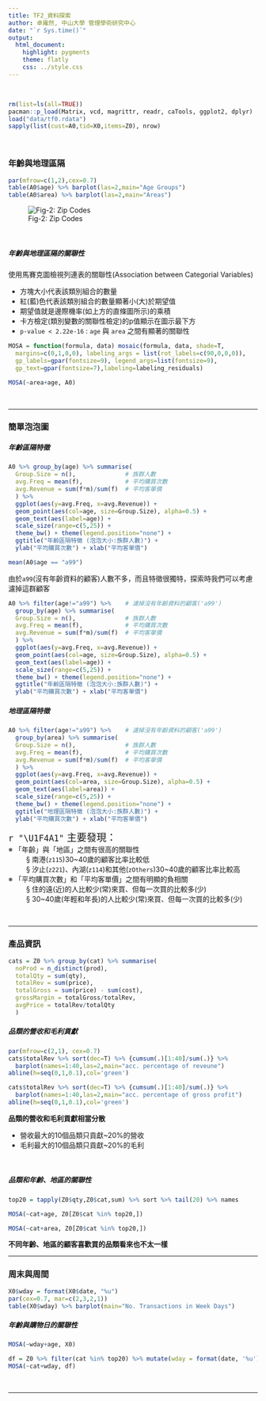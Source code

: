 ```yaml
---
title: TF2_資料探索 
author: 卓雍然, 中山大學 管理學術研究中心
date: "`r Sys.time()`"
output:
  html_document:
    highlight: pygments
    theme: flatly
    css: ../style.css
---
```


<br>
```r
rm(list=ls(all=TRUE))
pacman::p_load(Matrix, vcd, magrittr, readr, caTools, ggplot2, dplyr)
load("data/tf0.rdata")
sapply(list(cust=A0,tid=X0,items=Z0), nrow)
```
<br>

### 年齡與地理區隔
```r
par(mfrow=c(1,2),cex=0.7)
table(A0$age) %>% barplot(las=2,main="Age Groups")
table(A0$area) %>% barplot(las=2,main="Areas")
```

![Fig-2: Zip Codes](fig/zipcode.png)

<br>

##### 年齡與地理區隔的關聯性
使用馬賽克圖檢視列連表的關聯性(Association between Categorial Variables)

+ 方塊大小代表該類別組合的數量
+ 紅(藍)色代表該類別組合的數量顯著小(大)於期望值
+ 期望值就是邊際機率(如上方的直條圖所示)的乘積
+ 卡方檢定(類別變數的關聯性檢定)的p值顯示在圖示最下方
+ `p-value < 2.22e-16` : `age` 與 `area` 之間有顯著的關聯性


```r
MOSA = function(formula, data) mosaic(formula, data, shade=T, 
  margins=c(0,1,0,0), labeling_args = list(rot_labels=c(90,0,0,0)),
  gp_labels=gpar(fontsize=9), legend_args=list(fontsize=9),
  gp_text=gpar(fontsize=7),labeling=labeling_residuals)

MOSA(~area+age, A0)
```
<br><hr>

### 簡單泡泡圖

##### 年齡區隔特徵
```r
A0 %>% group_by(age) %>% summarise(
  Group.Size = n(),              # 族群人數
  avg.Freq = mean(f),            # 平均購買次數
  avg.Revenue = sum(f*m)/sum(f)  # 平均客單價
  ) %>% 
  ggplot(aes(y=avg.Freq, x=avg.Revenue)) +
  geom_point(aes(col=age, size=Group.Size), alpha=0.5) +
  geom_text(aes(label=age)) +
  scale_size(range=c(5,25)) +
  theme_bw() + theme(legend.position="none") +
  ggtitle("年齡區隔特徵 (泡泡大小:族群人數)") + 
  ylab("平均購買次數") + xlab("平均客單價")
```

```r
mean(A0$age == "a99")
```

由於`a99`(沒有年齡資料的顧客)人數不多，而且特徵很獨特，探索時我們可以考慮濾掉這群顧客
```r
A0 %>% filter(age!="a99") %>%    # 濾掉沒有年齡資料的顧客('a99')
  group_by(age) %>% summarise(
  Group.Size = n(),              # 族群人數
  avg.Freq = mean(f),            # 平均購買次數
  avg.Revenue = sum(f*m)/sum(f)  # 平均客單價
  ) %>% 
  ggplot(aes(y=avg.Freq, x=avg.Revenue)) +
  geom_point(aes(col=age, size=Group.Size), alpha=0.5) +
  geom_text(aes(label=age)) +
  scale_size(range=c(5,25)) +
  theme_bw() + theme(legend.position="none") +
  ggtitle("年齡區隔特徵 (泡泡大小:族群人數)") + 
  ylab("平均購買次數") + xlab("平均客單價")
```

##### 地理區隔特徵
```r
A0 %>% filter(age!="a99") %>%    # 濾掉沒有年齡資料的顧客('a99')
  group_by(area) %>% summarise(
  Group.Size = n(),              # 族群人數
  avg.Freq = mean(f),            # 平均購買次數
  avg.Revenue = sum(f*m)/sum(f)  # 平均客單價
  ) %>% 
  ggplot(aes(y=avg.Freq, x=avg.Revenue)) +
  geom_point(aes(col=area, size=Group.Size), alpha=0.5) +
  geom_text(aes(label=area)) +
  scale_size(range=c(5,25)) +
  theme_bw() + theme(legend.position="none") +
  ggtitle("地理區隔特徵 (泡泡大小:族群人數)") + 
  ylab("平均購買次數") + xlab("平均客單價")
```

<p class="wwl">
<span style="font-size:20px">`r "\U1F4A1"` 主要發現：</span><br>
※ 「年齡」與「地區」之間有很高的關聯性<br>
&emsp; &emsp; § 南港(`z115`)30~40歲的顧客比率比較低<br>
&emsp; &emsp; § 汐止(`z221`)、內湖(`z114`)和其他(`zOthers`)30~40歲的顧客比率比較高<br>
※ 「平均購買次數」和「平均客單價」之間有明顯的負相關<br>
&emsp; &emsp; § 住的遠(近)的人比較少(常)來買、但每一次買的比較多(少)<br>
&emsp; &emsp; § 30~40歲(年輕和年長)的人比較少(常)來買、但每一次買的比較多(少)<br>
</p class="wwl"><br><hr>


### 產品資訊
```r
cats = Z0 %>% group_by(cat) %>% summarise(
  noProd = n_distinct(prod),
  totalQty = sum(qty),
  totalRev = sum(price),
  totalGross = sum(price) - sum(cost),
  grossMargin = totalGross/totalRev,
  avgPrice = totalRev/totalQty
  )
```

##### 品類的營收和毛利貢獻
```r
par(mfrow=c(2,1), cex=0.7)
cats$totalRev %>% sort(dec=T) %>% {cumsum(.)[1:40]/sum(.)} %>% 
  barplot(names=1:40,las=2,main="acc. percentage of reveune")
abline(h=seq(0,1,0.1),col='green')

cats$totalRev %>% sort(dec=T) %>% {cumsum(.)[1:40]/sum(.)} %>% 
  barplot(names=1:40,las=2,main="acc. percentage of gross profit")
abline(h=seq(0,1,0.1),col='green')

```

**品類的營收和毛利貢獻相當分散**

+ 營收最大的10個品類只貢獻~20%的營收
+ 毛利最大的10個品類只貢獻~20%的毛利

<br>

##### 品類和年齡、地區的關聯性
```r
top20 = tapply(Z0$qty,Z0$cat,sum) %>% sort %>% tail(20) %>% names
```

```r
MOSA(~cat+age, Z0[Z0$cat %in% top20,])
```

```r
MOSA(~cat+area, Z0[Z0$cat %in% top20,])
```

**不同年齡、地區的顧客喜歡買的品類看來也不太一樣**
<br><hr>


### 周末與周間
```r
X0$wday = format(X0$date, "%u")
par(cex=0.7, mar=c(2,3,2,1))
table(X0$wday) %>% barplot(main="No. Transactions in Week Days")
```

##### 年齡與購物日的關聯性
```r
MOSA(~wday+age, X0)
```

```r
df = Z0 %>% filter(cat %in% top20) %>% mutate(wday = format(date, '%u'))
MOSA(~cat+wday, df)
```


<br><hr>





